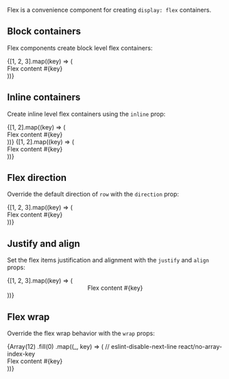 
<Meta title='Components/Flex' component={Flex} />

<DocsTitle title='Flex' />

Flex is a convenience component for creating `display: flex` containers.

<ArgsTable of={Flex} />

## Block containers

Flex components create block level flex containers:

<Flex>
  {[1, 2, 3].map((key) => (
    <div key={key} className='border'>
      Flex content #{key}
    </div>
  ))}
</Flex>

## Inline containers

Create inline level flex containers using the `inline` prop:

<Flex inline>
  {[1, 2].map((key) => (
    <div key={key} className='border'>
      Flex content #{key}
    </div>
  ))}
</Flex>
<Flex inline>
  {[1, 2].map((key) => (
    <div key={key} className='border'>
      Flex content #{key}
    </div>
  ))}
</Flex>

## Flex direction

Override the default direction of `row` with the `direction` prop:

<Flex direction='column'>
  {[1, 2, 3].map((key) => (
    <div key={key} className='border'>
      Flex content #{key}
    </div>
  ))}
</Flex>

## Justify and align

Set the flex items justification and alignment with the `justify` and `align` props:

<Flex justify='center' align='center'>
  {[1, 2, 3].map((key) => (
    <div key={key} className='border'>
      Flex content #{key}
    </div>
  ))}
</Flex>

## Flex wrap

Override the flex wrap behavior with the `wrap` props:

<Flex wrap='wrap-reverse'>
  {Array(12)
    .fill(0)
    .map((_, key) => (
      // eslint-disable-next-line react/no-array-index-key
      <div key={key} className='border'>
        Flex content #{key}
      </div>
    ))}
</Flex>
